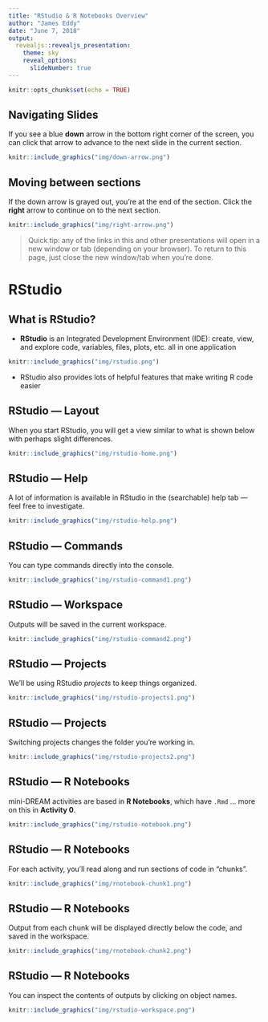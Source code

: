 ```yaml
---
title: "RStudio & R Notebooks Overview"
author: "James Eddy"
date: "June 7, 2018"
output: 
  revealjs::revealjs_presentation:
    theme: sky
    reveal_options:
      slideNumber: true
---
```


```r
knitr::opts_chunk$set(echo = TRUE)
```

<section class="titleslide level1">
<h1>Navigating Slides</h1>

If you see a blue **down** arrow in the bottom right corner of the screen, you can click that arrow to advance to the next slide in the current section.

```r
knitr::include_graphics("img/down-arrow.png")
```

## Moving between sections

If the down arrow is grayed out, you're at the end of the section. Click the **right** arrow to continue on to the next section.

```r
knitr::include_graphics("img/right-arrow.png")
```

> Quick tip: any of the links in this and other presentations will open in a new window or tab (depending on your browser). To return to this page, just close the new window/tab when you're done.

</section>



# RStudio

## What is RStudio? 

- **RStudio** is an Integrated Development Environment (IDE): create, view, and explore code, variables, files, plots, etc. all in one application


```r
knitr::include_graphics("img/rstudio.png")
```

- RStudio also provides lots of helpful features that make writing R code easier

## RStudio — Layout

When you start RStudio, you will get a view similar to what is shown below with perhaps slight differences.

```r
knitr::include_graphics("img/rstudio-home.png")
```

## RStudio — Help

A lot of information is available in RStudio in the (searchable) help tab — feel free to investigate.

```r
knitr::include_graphics("img/rstudio-help.png")
```

## RStudio — Commands

You can type commands directly into the console.

```r
knitr::include_graphics("img/rstudio-command1.png")
```

## RStudio — Workspace

Outputs will be saved in the current workspace.

```r
knitr::include_graphics("img/rstudio-command2.png")
```

## RStudio — Projects

We'll be using RStudio *projects* to keep things organized.

```r
knitr::include_graphics("img/rstudio-projects1.png")
```

## RStudio — Projects

Switching projects changes the folder you're working in.

```r
knitr::include_graphics("img/rstudio-projects2.png")
```

## RStudio — R Notebooks

mini-DREAM activities are based in **R Notebooks**, which have `.Rmd` ... more on this in **Activity 0**.

```r
knitr::include_graphics("img/rstudio-notebook.png")
```

## RStudio — R Notebooks

For each activity, you'll read along and run sections of code in "chunks".

```r
knitr::include_graphics("img/rnotebook-chunk1.png")
```

## RStudio — R Notebooks

Output from each chunk will be displayed directly below the code, and saved in the workspace.

```r
knitr::include_graphics("img/rnotebook-chunk2.png")
```

## RStudio — R Notebooks

You can inspect the contents of outputs by clicking on object names.

```r
knitr::include_graphics("img/rstudio-workspace.png")
```


